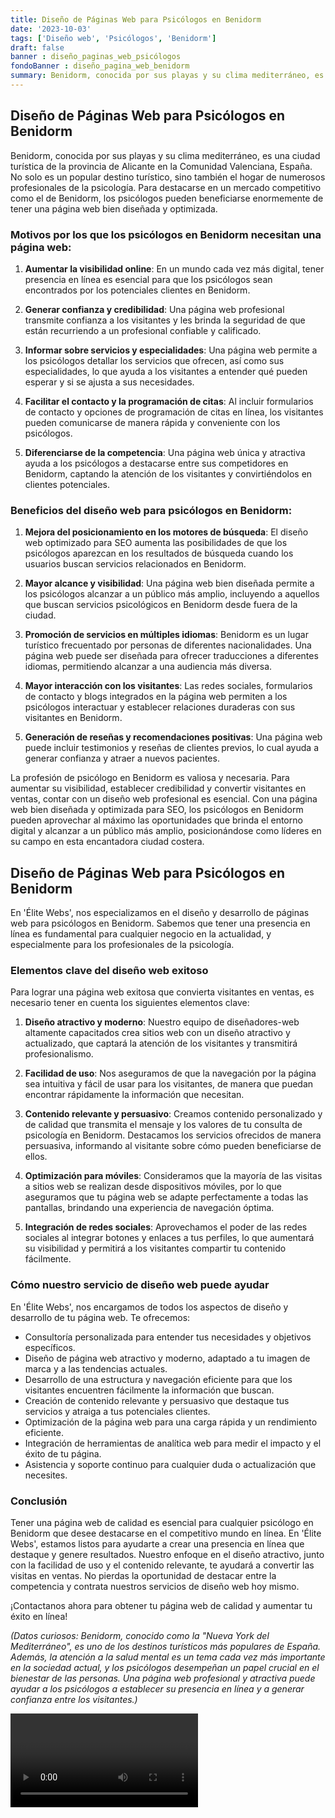 ```yaml
---
title: Diseño de Páginas Web para Psicólogos en Benidorm
date: '2023-10-03'
tags: ['Diseño web', 'Psicólogos', 'Benidorm']
draft: false
banner : diseño_paginas_web_psicólogos
fondoBanner : diseño_pagina_web_benidorm
summary: Benidorm, conocida por sus playas y su clima mediterráneo, es una ciudad turística de la provincia de Alicante en la Comunidad Valenciana, España. No solo es un popular destino turístico, sino también el hogar de numerosos profesionales de la psicología. Para destacarse en un mercado competitivo como el de Benidorm, los psicólogos pueden beneficiarse enormemente de tener una página web bien diseñada y optimizada.
---
```


## Diseño de Páginas Web para Psicólogos en Benidorm

Benidorm, conocida por sus playas y su clima mediterráneo, es una ciudad turística de la provincia de Alicante en la Comunidad Valenciana, España. No solo es un popular destino turístico, sino también el hogar de numerosos profesionales de la psicología. Para destacarse en un mercado competitivo como el de Benidorm, los psicólogos pueden beneficiarse enormemente de tener una página web bien diseñada y optimizada.

### Motivos por los que los psicólogos en Benidorm necesitan una página web:

1. **Aumentar la visibilidad online**: En un mundo cada vez más digital, tener presencia en línea es esencial para que los psicólogos sean encontrados por los potenciales clientes en Benidorm.

2. **Generar confianza y credibilidad**: Una página web profesional transmite confianza a los visitantes y les brinda la seguridad de que están recurriendo a un profesional confiable y calificado.

3. **Informar sobre servicios y especialidades**: Una página web permite a los psicólogos detallar los servicios que ofrecen, así como sus especialidades, lo que ayuda a los visitantes a entender qué pueden esperar y si se ajusta a sus necesidades.

4. **Facilitar el contacto y la programación de citas**: Al incluir formularios de contacto y opciones de programación de citas en línea, los visitantes pueden comunicarse de manera rápida y conveniente con los psicólogos.

5. **Diferenciarse de la competencia**: Una página web única y atractiva ayuda a los psicólogos a destacarse entre sus competidores en Benidorm, captando la atención de los visitantes y convirtiéndolos en clientes potenciales.

### Beneficios del diseño web para psicólogos en Benidorm:

1. **Mejora del posicionamiento en los motores de búsqueda**: El diseño web optimizado para SEO aumenta las posibilidades de que los psicólogos aparezcan en los resultados de búsqueda cuando los usuarios buscan servicios relacionados en Benidorm.

2. **Mayor alcance y visibilidad**: Una página web bien diseñada permite a los psicólogos alcanzar a un público más amplio, incluyendo a aquellos que buscan servicios psicológicos en Benidorm desde fuera de la ciudad.

3. **Promoción de servicios en múltiples idiomas**: Benidorm es un lugar turístico frecuentado por personas de diferentes nacionalidades. Una página web puede ser diseñada para ofrecer traducciones a diferentes idiomas, permitiendo alcanzar a una audiencia más diversa.

4. **Mayor interacción con los visitantes**: Las redes sociales, formularios de contacto y blogs integrados en la página web permiten a los psicólogos interactuar y establecer relaciones duraderas con sus visitantes en Benidorm.

5. **Generación de reseñas y recomendaciones positivas**: Una página web puede incluir testimonios y reseñas de clientes previos, lo cual ayuda a generar confianza y atraer a nuevos pacientes.

La profesión de psicólogo en Benidorm es valiosa y necesaria. Para aumentar su visibilidad, establecer credibilidad y convertir visitantes en ventas, contar con un diseño web profesional es esencial. Con una página web bien diseñada y optimizada para SEO, los psicólogos en Benidorm pueden aprovechar al máximo las oportunidades que brinda el entorno digital y alcanzar a un público más amplio, posicionándose como líderes en su campo en esta encantadora ciudad costera.

<GifSeo />

<Cta />

## Diseño de Páginas Web para Psicólogos en Benidorm

En 'Élite Webs', nos especializamos en el diseño y desarrollo de páginas web para psicólogos en Benidorm. Sabemos que tener una presencia en línea es fundamental para cualquier negocio en la actualidad, y especialmente para los profesionales de la psicología. 

### Elementos clave del diseño web exitoso

Para lograr una página web exitosa que convierta visitantes en ventas, es necesario tener en cuenta los siguientes elementos clave:

1. **Diseño atractivo y moderno**: Nuestro equipo de diseñadores-web altamente capacitados crea sitios web con un diseño atractivo y actualizado, que captará la atención de los visitantes y transmitirá profesionalismo.

2. **Facilidad de uso**: Nos aseguramos de que la navegación por la página sea intuitiva y fácil de usar para los visitantes, de manera que puedan encontrar rápidamente la información que necesitan.

3. **Contenido relevante y persuasivo**: Creamos contenido personalizado y de calidad que transmita el mensaje y los valores de tu consulta de psicología en Benidorm. Destacamos los servicios ofrecidos de manera persuasiva, informando al visitante sobre cómo pueden beneficiarse de ellos.

4. **Optimización para móviles**: Consideramos que la mayoría de las visitas a sitios web se realizan desde dispositivos móviles, por lo que aseguramos que tu página web se adapte perfectamente a todas las pantallas, brindando una experiencia de navegación óptima.

5. **Integración de redes sociales**: Aprovechamos el poder de las redes sociales al integrar botones y enlaces a tus perfiles, lo que aumentará su visibilidad y permitirá a los visitantes compartir tu contenido fácilmente.

### Cómo nuestro servicio de diseño web puede ayudar

En 'Élite Webs', nos encargamos de todos los aspectos de diseño y desarrollo de tu página web. Te ofrecemos:

- Consultoría personalizada para entender tus necesidades y objetivos específicos.
- Diseño de página web atractivo y moderno, adaptado a tu imagen de marca y a las tendencias actuales.
- Desarrollo de una estructura y navegación eficiente para que los visitantes encuentren fácilmente la información que buscan.
- Creación de contenido relevante y persuasivo que destaque tus servicios y atraiga a tus potenciales clientes.
- Optimización de la página web para una carga rápida y un rendimiento eficiente.
- Integración de herramientas de analítica web para medir el impacto y el éxito de tu página.
- Asistencia y soporte continuo para cualquier duda o actualización que necesites.

### Conclusión

Tener una página web de calidad es esencial para cualquier psicólogo en Benidorm que desee destacarse en el competitivo mundo en línea. En 'Élite Webs', estamos listos para ayudarte a crear una presencia en línea que destaque y genere resultados. Nuestro enfoque en el diseño atractivo, junto con la facilidad de uso y el contenido relevante, te ayudará a convertir las visitas en ventas. No pierdas la oportunidad de destacar entre la competencia y contrata nuestros servicios de diseño web hoy mismo.

¡Contactanos ahora para obtener tu página web de calidad y aumentar tu éxito en línea!

*(Datos curiosos: Benidorm, conocido como la "Nueva York del Mediterráneo", es uno de los destinos turísticos más populares de España. Además, la atención a la salud mental es un tema cada vez más importante en la sociedad actual, y los psicólogos desempeñan un papel crucial en el bienestar de las personas. Una página web profesional y atractiva puede ayudar a los psicólogos a establecer su presencia en línea y a generar confianza entre los visitantes.)*

<Video />

<CtaBot job='Psicólogos' city='Benidorm'/>

<Gmaps query='Benidorm+españa+maps' />